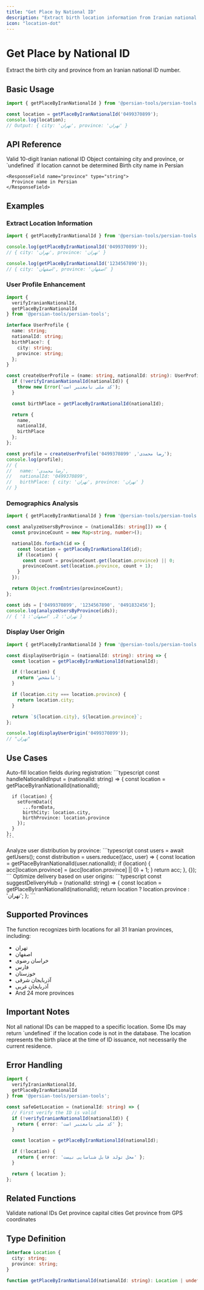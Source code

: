 ```yaml
---
title: "Get Place by National ID"
description: "Extract birth location information from Iranian national IDs"
icon: "location-dot"
---
```


# Get Place by National ID

Extract the birth city and province from an Iranian national ID number.

## Basic Usage

```typescript
import { getPlaceByIranNationalId } from '@persian-tools/persian-tools';

const location = getPlaceByIranNationalId('0499370899');
console.log(location);
// Output: { city: 'تهران', province: 'تهران' }
```

## API Reference

<ParamField path="nationalId" type="string" required>
  Valid 10-digit Iranian national ID
</ParamField>

<ResponseField name="result" type="object | undefined">
  Object containing city and province, or `undefined` if location cannot be determined

  <Expandable title="properties">
    <ResponseField name="city" type="string">
      Birth city name in Persian
    </ResponseField>

    <ResponseField name="province" type="string">
      Province name in Persian
    </ResponseField>
  </Expandable>
</ResponseField>

## Examples

### Extract Location Information

```typescript
import { getPlaceByIranNationalId } from '@persian-tools/persian-tools';

console.log(getPlaceByIranNationalId('0499370899'));
// { city: 'تهران', province: 'تهران' }

console.log(getPlaceByIranNationalId('1234567890'));
// { city: 'اصفهان', province: 'اصفهان' }
```

### User Profile Enhancement

```typescript
import {
  verifyIranianNationalId,
  getPlaceByIranNationalId
} from '@persian-tools/persian-tools';

interface UserProfile {
  name: string;
  nationalId: string;
  birthPlace?: {
    city: string;
    province: string;
  };
}

const createUserProfile = (name: string, nationalId: string): UserProfile => {
  if (!verifyIranianNationalId(nationalId)) {
    throw new Error('کد ملی نامعتبر است');
  }

  const birthPlace = getPlaceByIranNationalId(nationalId);

  return {
    name,
    nationalId,
    birthPlace
  };
};

const profile = createUserProfile('رضا محمدی', '0499370899');
console.log(profile);
// {
//   name: 'رضا محمدی',
//   nationalId: '0499370899',
//   birthPlace: { city: 'تهران', province: 'تهران' }
// }
```

### Demographics Analysis

```typescript
import { getPlaceByIranNationalId } from '@persian-tools/persian-tools';

const analyzeUsersByProvince = (nationalIds: string[]) => {
  const provinceCount = new Map<string, number>();

  nationalIds.forEach(id => {
    const location = getPlaceByIranNationalId(id);
    if (location) {
      const count = provinceCount.get(location.province) || 0;
      provinceCount.set(location.province, count + 1);
    }
  });

  return Object.fromEntries(provinceCount);
};

const ids = ['0499370899', '1234567890', '0491832456'];
console.log(analyzeUsersByProvince(ids));
// { 'تهران': 2, 'اصفهان': 1 }
```

### Display User Origin

```typescript
import { getPlaceByIranNationalId } from '@persian-tools/persian-tools';

const displayUserOrigin = (nationalId: string): string => {
  const location = getPlaceByIranNationalId(nationalId);

  if (!location) {
    return 'نامشخص';
  }

  if (location.city === location.province) {
    return location.city;
  }

  return `${location.city}, ${location.province}`;
};

console.log(displayUserOrigin('0499370899'));
// "تهران"
```

## Use Cases

<AccordionGroup>
  <Accordion title="User Registration" icon="user-plus">
    Auto-fill location fields during registration:
    ```typescript
    const handleNationalIdInput = (nationalId: string) => {
      const location = getPlaceByIranNationalId(nationalId);

      if (location) {
        setFormData({
          ...formData,
          birthCity: location.city,
          birthProvince: location.province
        });
      }
    };
    ```
  </Accordion>

  <Accordion title="Demographics Dashboard" icon="chart-pie">
    Analyze user distribution by province:
    ```typescript
    const users = await getUsers();
    const distribution = users.reduce((acc, user) => {
      const location = getPlaceByIranNationalId(user.nationalId);
      if (location) {
        acc[location.province] = (acc[location.province] || 0) + 1;
      }
      return acc;
    }, {});
    ```
  </Accordion>

  <Accordion title="Shipping Optimization" icon="truck">
    Optimize delivery based on user origins:
    ```typescript
    const suggestDeliveryHub = (nationalId: string) => {
      const location = getPlaceByIranNationalId(nationalId);
      return location ? location.province : 'تهران';
    };
    ```
  </Accordion>
</AccordionGroup>

## Supported Provinces

The function recognizes birth locations for all 31 Iranian provinces, including:

- تهران
- اصفهان
- خراسان رضوی
- فارس
- خوزستان
- آذربایجان شرقی
- آذربایجان غربی
- And 24 more provinces

## Important Notes

<Warning>
  Not all national IDs can be mapped to a specific location. Some IDs may return `undefined` if the location code is not in the database.
</Warning>

<Note>
  The location represents the birth place at the time of ID issuance, not necessarily the current residence.
</Note>

## Error Handling

```typescript
import {
  verifyIranianNationalId,
  getPlaceByIranNationalId
} from '@persian-tools/persian-tools';

const safeGetLocation = (nationalId: string) => {
  // First verify the ID is valid
  if (!verifyIranianNationalId(nationalId)) {
    return { error: 'کد ملی نامعتبر است' };
  }

  const location = getPlaceByIranNationalId(nationalId);

  if (!location) {
    return { error: 'محل تولد قابل شناسایی نیست' };
  }

  return { location };
};
```

## Related Functions

<CardGroup cols={2}>
  <Card title="National ID Validation" icon="id-card" href="/utilities/validation/national-id">
    Validate national IDs
  </Card>
  <Card title="Find Capital by Province" icon="landmark" href="/utilities/geographic/capital-by-province">
    Get province capital cities
  </Card>
  <Card title="Find Province from Coordinates" icon="map-location-dot" href="/utilities/geographic/province-from-coordinate">
    Get province from GPS coordinates
  </Card>
</CardGroup>

## Type Definition

```typescript
interface Location {
  city: string;
  province: string;
}

function getPlaceByIranNationalId(nationalId: string): Location | undefined;
```

